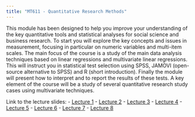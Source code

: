```yaml
---
title: "MT611 - Quantitative Research Methods"
---
```


This module has been designed to help you improve your understanding of the key quantitative tools and statistical analyses for social science and business research. To start you will explore the key concepts and issues in measurement, focusing in particular on numeric variables and multi-item scales. The main focus of the course is a study of the main data analysis techniques based on linear regressions and multivariate linear regressions. This will instruct you in statistical test selection using SPSS, JAMOVI (open-source alternative to SPSS) and R (short introduction). Finally the module will present how to interpret and to report the results of these tests. A key element of the course will be a study of several quantitative research study cases using multivariate techniques.

Link to the lecture slides:
- [Lecture 1](https://damien-dupre.github.io/mt611/lectures/lecture_1)
- [Lecture 2](https://damien-dupre.github.io/mt611/lectures/lecture_2)
- [Lecture 3](https://damien-dupre.github.io/mt611/lectures/lecture_3)
- [Lecture 4](https://damien-dupre.github.io/mt611/lectures/lecture_4)
- [Lecture 5](https://damien-dupre.github.io/mt611/lectures/lecture_5)
- [Lecture 6](https://damien-dupre.github.io/mt611/lectures/lecture_6)
- [Lecture 7](https://damien-dupre.github.io/mt611/lectures/lecture_7)
- [Lecture 8](https://damien-dupre.github.io/mt611/lectures/lecture_8)